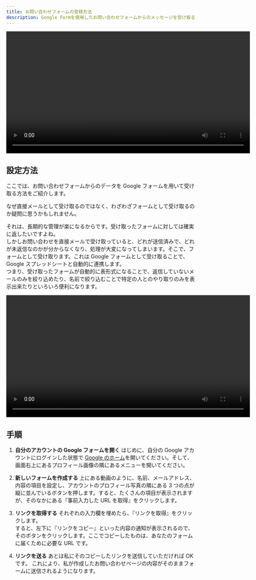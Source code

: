 ```yaml
---
title: お問い合わせフォームの登録方法
description: Google Formを使用したお問い合わせフォームからのメッセージを受け取る方法
---
```


<div class="center">
	<video controls width="650" src="/video/form.mp4"></video>
</div>

## 設定方法

ここでは、お問い合わせフォームからのデータを Google フォームを用いて受け取る方法をご紹介します。

なぜ直接メールとして受け取るのではなく、わざわざフォームとして受け取るのか疑問に思うかもしれません。

それは、長期的な管理が楽になるからです。受け取ったフォームに対しては確実に返したいですよね。<br />
しかしお問い合わせを直接メールで受け取っていると、どれが送信済みで、どれが未返信なのかが分からなくなり、処理が大変になってしまいます。そこで、フォームとして受け取ります。これは Google フォームとして受け取ることで、 Google スプレッドシートと自動的に連携します。<br />
つまり、受け取ったフォームが自動的に表形式になることで、返信していないメールのみを絞り込めたり、名前で絞り込むことで特定の人とのやり取りのみを表示出来たりといろいろ便利になります。

<div class="center">
	<video controls width="650" src="/video/spreadsheet.mp4"></video>
</div>

## 手順

1. **自分のアカウントの Google フォームを開く**
   はじめに、自分の Google アカウントにログインした状態で [Google のホーム](https://www.google.co.jp/)を開いてください。そして、画面右上にあるプロフィール画像の隣にあるメニューを開いてください。

2. **新しいフォームを作成する**
   上にある動画のように、名前、メールアドレス、内容の項目を設定し、アカウントのプロフィール写真の隣にある 3 つの点が縦に並んでいるボタンを押します。すると、たくさんの項目が表示されますが、そのなかにある『事前入力した URL を取得』をクリックします。

3. **リンクを取得する**
   それぞれの入力欄を埋めたら、『リンクを取得』をクリックします。<br />
   すると、左下に『リンクをコピー』といった内容の通知が表示されるので、そのボタンをクリックします。ここでコピーしたものは、あなたのフォームに届くために必要な URL です。

4. **リンクを送る**
   あとは私にそのコピーしたリンクを送信していただければ OK です。
   これにより、私が作成したお問い合わせページの内容がそのままフォームに送信されるようになります。
